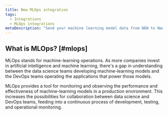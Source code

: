 ```yaml
---
title: New MLOps integration
tags:
  - Integrations
  - MLOps integrations  
metaDescription: "Send your machine learning model data from NEW to New Relic to understand your model's performance."
---
```


## What is MLOps? [#mlops]

MLOps stands for machine-learning operations. As more companies invest in artificial intelligence and machine learning, there's a gap in understanding between the data science teams developing machine-learning models and the DevOps teams operating the applications that power those models.

MLOps provides a tool for monitoring and observing the performance and effectiveness of machine-learning models in a production environment. This increases the possibilities for collaboration between data science and DevOps teams, feeding into a continuous process of development, testing, and operational monitoring.

